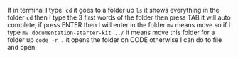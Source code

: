 If in terminal I type:
 ```cd``` it goes to a folder up
 ```ls``` it shows everything in the folder
 ```cd``` then I type the 3 first words of the folder then press TAB it will auto complete, if press ENTER then I will enter in the folder
 ```mv``` means move so if I type ```mv documentation-starter-kit ../``` it means move this folder for a folder up
 ```code -r .``` it opens the folder on CODE otherwise I can do to file and open.